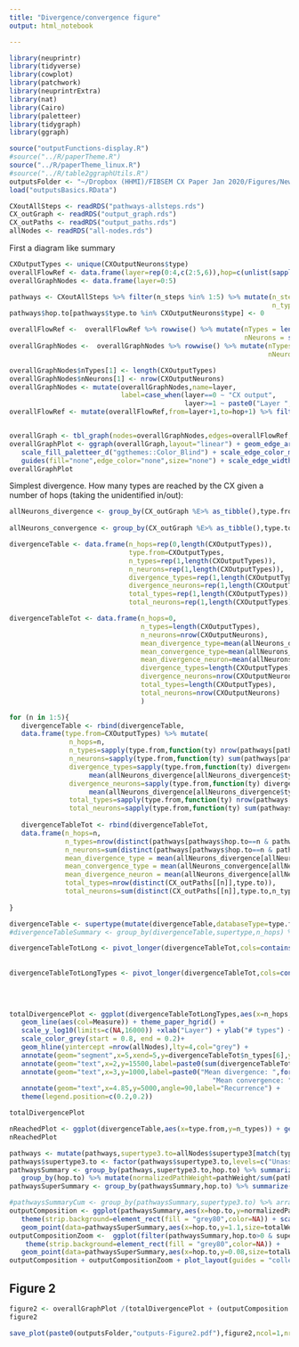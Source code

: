 ```yaml
---
title: "Divergence/convergence figure"
output: html_notebook

---
```


```r
library(neuprintr)
library(tidyverse)
library(cowplot)
library(patchwork)
library(neuprintrExtra)
library(nat)
library(Cairo)
library(paletteer)
library(tidygraph)
library(ggraph)
```


```r
source("outputFunctions-display.R")
#source("../R/paperTheme.R")
source("../R/paperTheme_linux.R")
#source("../R/table2ggraphUtils.R")
outputsFolder <- "~/Dropbox (HHMI)/FIBSEM CX Paper Jan 2020/Figures/NewOutputs/figure2-DivergenceConvergence/"
load("outputsBasics.RData")
```

```r
CXoutAllSteps <- readRDS("pathways-allsteps.rds")
CX_outGraph <- readRDS("output_graph.rds")
CX_outPaths <- readRDS("output_paths.rds")
allNodes <- readRDS("all-nodes.rds")
```


First a diagram like summary
```r
CXOutputTypes <- unique(CXOutputNeurons$type)
overallFlowRef <- data.frame(layer=rep(0:4,c(2:5,6)),hop=c(unlist(sapply(c(2:6),function(n) seq(n)-1))))
overallGraphNodes <- data.frame(layer=0:5)

pathways <- CXoutAllSteps %>% filter(n_steps %in% 1:5) %>% mutate(n_steps=as.numeric(n_steps),
                                                                  n_type=(CX_outGraph %E>% as_tibble())$n_type[match(type.to,(CX_outGraph %E>% as_tibble())$type.to)]) %>% group_by(type.to) %>% mutate(hop.to=min(n_steps)) %>% ungroup()
pathways$hop.to[pathways$type.to %in% CXOutputNeurons$type] <- 0

overallFlowRef <-  overallFlowRef %>% rowwise() %>% mutate(nTypes = length(unique(pathways[pathways$hop.to==hop & pathways$n_steps==layer+1,]$type.to)),
                                                           nNeurons = sum(distinct(pathways[pathways$hop.to==hop & pathways$n_steps==layer+1,],type.to,n_type)$n_type))
overallGraphNodes <-  overallGraphNodes %>% rowwise() %>% mutate(nTypes = length(unique(pathways[pathways$hop.to==layer & pathways$n_steps==layer,]$type.to)),
                                                                 nNeurons = sum(distinct(pathways[pathways$hop.to==layer & pathways$n_steps==layer,],type.to,n_type)$n_type))

overallGraphNodes$nTypes[1] <- length(CXOutputTypes)
overallGraphNodes$nNeurons[1] <- nrow(CXOutputNeurons)
overallGraphNodes <- mutate(overallGraphNodes,name=layer,
                            label=case_when(layer==0 ~ "CX output",
                                            layer>=1 ~ paste0("Layer ",layer)))
overallFlowRef <- mutate(overallFlowRef,from=layer+1,to=hop+1) %>% filter(from>=0)


overallGraph <- tbl_graph(nodes=overallGraphNodes,edges=overallFlowRef,node_key = "name")
overallGraphPlot <- ggraph(overallGraph,layout="linear") + geom_edge_arc(aes(color=as.factor(.N()$layer[from]),width=nNeurons)) + geom_edge_loop(aes(color=as.factor(.N()$layer[from]),width=nNeurons)) +  geom_node_point(aes(size=nNeurons,fill=as.factor(layer)),shape=21) + theme_paper_map() + geom_node_text(aes(label=paste0(label,"\n",nNeurons," neurons"),fontface="bold"),nudge_y=0.5)+ 
   scale_fill_paletteer_d("ggthemes::Color_Blind") + scale_edge_color_manual(values=paletteer_d("ggthemes::Color_Blind")[1:6]) + 
   guides(fill="none",edge_color="none",size="none") + scale_edge_width(name="# neurons contacted") + theme(plot.margin = margin(t=30))
overallGraphPlot
```

Simplest divergence. How many types are reached by the CX given a number of hops (taking the unidentified in/out):
```r
allNeurons_divergence <- group_by(CX_outGraph %E>% as_tibble(),type.from) %>% summarize(divergenceType=n(),
                                                                       divergenceNeuron=sum(n_type)) %>% ungroup()
allNeurons_convergence <- group_by(CX_outGraph %E>% as_tibble(),type.to) %>% summarize(convergenceType=n()) %>% ungroup()

divergenceTable <- data.frame(n_hops=rep(0,length(CXOutputTypes)),
                              type.from=CXOutputTypes,
                              n_types=rep(1,length(CXOutputTypes)),
                              n_neurons=rep(1,length(CXOutputTypes)),
                              divergence_types=rep(1,length(CXOutputTypes)),
                              divergence_neurons=rep(1,length(CXOutputTypes)),
                              total_types=rep(1,length(CXOutputTypes)),
                              total_neurons=rep(1,length(CXOutputTypes)))

divergenceTableTot <- data.frame(n_hops=0,
                                 n_types=length(CXOutputTypes),
                                 n_neurons=nrow(CXOutputNeurons),
                                 mean_divergence_type=mean(allNeurons_divergence[allNeurons_divergence$type.from %in% CXOutputTypes,]$divergenceType),
                                 mean_convergence_type=mean(allNeurons_convergence[allNeurons_convergence$type.to %in% CXOutputTypes,]$convergenceType),
                                 mean_divergence_neuron=mean(allNeurons_divergence[allNeurons_divergence$type.from %in% CXOutputTypes,]$divergenceNeuron),
                                 divergence_types=length(CXOutputTypes),
                                 divergence_neurons=nrow(CXOutputNeurons),
                                 total_types=length(CXOutputTypes),
                                 total_neurons=nrow(CXOutputNeurons)
                                 )

for (n in 1:5){
   divergenceTable <- rbind(divergenceTable,
   data.frame(type.from=CXOutputTypes) %>% mutate(
               n_hops=n,
               n_types=sapply(type.from,function(ty) nrow(pathways[pathways$hop.to==n & pathways$n_steps==n & pathways$type.from==ty,])),
               n_neurons=sapply(type.from,function(ty) sum(pathways[pathways$hop.to==n & pathways$n_steps==n & pathways$type.from==ty,]$n_type)),
               divergence_types=sapply(type.from,function(ty) divergenceTable[divergenceTable$type.from==ty & divergenceTable$n_hops==n-1,]$total_types *
                    mean(allNeurons_divergence[allNeurons_divergence$type.from %in% pathways[pathways$n_steps==n & pathways$type.from==ty,]$type.from,]$divergenceType)),
               divergence_neurons=sapply(type.from,function(ty) divergenceTable[divergenceTable$type.from==ty & divergenceTable$n_hops==n-1,]$total_neurons *
                    mean(allNeurons_divergence[allNeurons_divergence$type.from %in% pathways[pathways$n_steps==n & pathways$type.from==ty,]$type.from,]$divergenceNeuron)),
               total_types=sapply(type.from,function(ty) nrow(pathways[pathways$n_steps==n & pathways$type.from==ty,])),
               total_neurons=sapply(type.from,function(ty) sum(pathways[pathways$n_steps==n & pathways$type.from==ty,]$n_type))))
   
   divergenceTableTot <- rbind(divergenceTableTot,
   data.frame(n_hops=n,
              n_types=nrow(distinct(pathways[pathways$hop.to==n & pathways$n_steps==n ,],type.to)),
              n_neurons=sum(distinct(pathways[pathways$hop.to==n & pathways$n_steps==n,],type.to,n_type)$n_type),
              mean_divergence_type = mean(allNeurons_divergence[allNeurons_divergence$type.from %in% CX_outPaths[[n]]$type.from,]$divergenceType),
              mean_convergence_type = mean(allNeurons_convergence[allNeurons_convergence$type.to %in% CX_outPaths[[n]]$type.to,]$convergenceType),
              mean_divergence_neuron = mean(allNeurons_divergence[allNeurons_divergence$type.from %in% pathways[pathways$n_steps==n,]$type.from,]$divergenceNeuron),
              total_types=nrow(distinct(CX_outPaths[[n]],type.to)),
              total_neurons=sum(distinct(CX_outPaths[[n]],type.to,n_type)$n_type)) %>% mutate(divergence_types=divergenceTableTot[divergenceTableTot$n_hops==n-1,]$divergence_types * mean_divergence_type,
                                                                                                  divergence_neurons=divergenceTableTot[divergenceTableTot$n_hops==n-1,]$divergence_neurons * mean_divergence_neuron))
}

divergenceTable <- supertype(mutate(divergenceTable,databaseType=type.from,type=type.from)) %>% selectSupertypeSet(exceptions=list("PFL"=1,"EL"=3,"EPG"=3,"PEG"=3))
#divergenceTableSummary <- group_by(divergenceTable,supertype,n_hops) %>% summarize(sd_types=sd(n_types),n_types=mean(n_types)) %>% ungroup()
```

```r
divergenceTableTotLong <- pivot_longer(divergenceTableTot,cols=contains("neurons"),names_to = "Measure") %>% mutate(Measure=case_when(Measure == "divergence_neurons" ~ "Divergence projection",
                                                                                                                                    Measure == "n_neurons" ~ "# new targets",
                                                                                                                                    Measure == "total_neurons" ~ "# targets"))
divergenceTableTotLongTypes <- pivot_longer(divergenceTableTot,cols=contains("types"),names_to = "Measure") %>% mutate(Measure=case_when(Measure == "divergence_types" ~ "Divergence projection",
                                                                                                                                    Measure == "n_types" ~ "Types in layer",
                                                                                                                                    Measure == "total_types" ~ "# targets from previous layer")) %>%
                                                                                                                mutate(Measure=factor(Measure,levels=c("Divergence projection","# targets from previous layer","Types in layer")))

totalDivergencePlot <- ggplot(divergenceTableTotLongTypes,aes(x=n_hops,y=value)) +
   geom_line(aes(col=Measure)) + theme_paper_hgrid() + 
   scale_y_log10(limits=c(NA,16000)) +xlab("Layer") + ylab("# types") +
   scale_color_grey(start = 0.8, end = 0.2)+
   geom_hline(yintercept =nrow(allNodes),lty=4,col="grey") + 
   annotate(geom="segment",x=5,xend=5,y=divergenceTableTot$n_types[6],yend=divergenceTableTot$total_types[6],arrow=arrow(ends="both",type="closed",length=unit(2,"mm"))) +
   annotate(geom="text",x=2,y=15500,label=paste0(sum(divergenceTableTot$n_types)," types/",sum(divergenceTableTot$n_neurons)," neurons total")) + 
   annotate(geom="text",x=3,y=1000,label=paste0("Mean divergence: ",format(mean(allNeurons_divergence$divergenceType),digits=3),"\n",
                                                   "Mean convergence: ",format(mean(allNeurons_convergence$convergenceType),digits=3)),hjust=0) +
   annotate(geom="text",x=4.85,y=5000,angle=90,label="Recurrence") +
   theme(legend.position=c(0.2,0.2))

totalDivergencePlot
```

```r
nReachedPlot <- ggplot(divergenceTable,aes(x=type.from,y=n_types)) + geom_col(aes(fill=as.factor(n_hops))) + scale_fill_manual(name="Layer",values=paletteer_d("ggthemes::Color_Blind")[1:6])+ theme_paper()+ theme(strip.text.x=element_blank(),axis.text.x = element_text(angle=90,hjust = 1,vjust=0.5))+facet_grid(.~supertype3,scales = "free",space="free") +ylab("# types reached") + xlab("CX output types")
nReachedPlot
```

```r
pathways <- mutate(pathways,supertype3.to=allNodes$supertype3[match(type.to,allNodes$type)])
pathways$supertype3.to <- factor(pathways$supertype3.to,levels=c("Unassigned","Terra incognita","EB Columnar","ER","ExR","FB Columnar","FB Output","FB Tangential","PB Input","LNO","SA","DN","Visual PNs","Fru","Antennal lobe","KC","MBON","DAN","LH","OA","5HT","Peptidergic","Clock","Other Sensory"))
pathwaysSummary <- group_by(pathways,supertype3.to,hop.to) %>% summarize(pathWeight=sum(Path_weight),nTypes=length(unique(type.to))) %>% ungroup() %>%
   group_by(hop.to) %>% mutate(normalizedPathWeight=pathWeight/sum(pathWeight),normalizedNTypes=nTypes/sum(nTypes)) %>% ungroup() %>% filter(hop.to>0)
pathwaysSuperSummary <- group_by(pathwaysSummary,hop.to) %>% summarize(totalWeight=sum(pathWeight))

#pathwaysSummaryCum <- group_by(pathwaysSummary,supertype3.to) %>% arrange(n_steps) %>% mutate(pathWeight=cumsum(pathWeight)) %>%ungroup()
outputComposition <- ggplot(pathwaysSummary,aes(x=hop.to,y=normalizedPathWeight,fill=supertype3.to)) + geom_col() + theme_paper() + scale_fill_manual(values=supertype3Palette,name="Supertype")+ xlab("Layer")+ylab("Normalized weight received") + 
   theme(strip.background=element_rect(fill = "grey80",color=NA)) + scale_y_continuous(breaks=c(0,0.2,0.4,0.6,0.8,1))+ geom_text(data=pathwaysSuperSummary,aes(x=hop.to,y=1.03,label=format(totalWeight,digits=1,scientific=FALSE)),inherit.aes = F,size=2) +
   geom_point(data=pathwaysSuperSummary,aes(x=hop.to,y=1.1,size=totalWeight),inherit.aes = F) + scale_size(limits=c(0,28)) + guides(size="none")
outputCompositionZoom <-  ggplot(filter(pathwaysSummary,hop.to>0 & supertype3.to %in% c("5HT","Antennal lobe","Clock","DAN","DN","Fru","KC","LH","MBON","OA","Peptidergic","Visual PNs")),aes(x=hop.to,y=normalizedPathWeight,fill=supertype3.to)) + geom_col() + theme_paper() + scale_fill_manual(values=supertype3Palette,name="Supertype")+ xlab("Layer")+ylab("Normalized weight received")+ 
    theme(strip.background=element_rect(fill = "grey80",color=NA)) +
   geom_point(data=pathwaysSuperSummary,aes(x=hop.to,y=0.08,size=totalWeight),inherit.aes = F)+ scale_size(limits=c(0,28)) +guides(fill="none",size="none")
outputComposition + outputCompositionZoom + plot_layout(guides = "collect")
```

## Figure 2
```r
figure2 <- overallGraphPlot /(totalDivergencePlot + (outputComposition + outputCompositionZoom + plot_layout(guides="collect")) + plot_layout(widths=c(1,1.5))) / nReachedPlot + plot_annotation(tag_levels = "A",title= "Outputs Fig 2: Divergence of output networks",theme = theme(title=element_text(face="bold",size=12))) & theme(plot.margin=margin(l=10,r=10,b=10,t=10))
figure2
```
```r
save_plot(paste0(outputsFolder,"outputs-Figure2.pdf"),figure2,ncol=1,nrow=4,base_width = 8.5,base_height = 11/4,device=cairo_pdf)
```